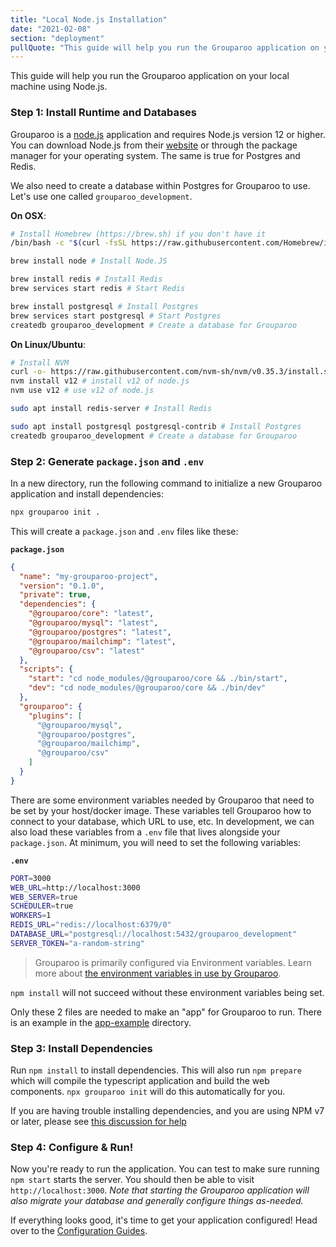 ```yaml
---
title: "Local Node.js Installation"
date: "2021-02-08"
section: "deployment"
pullQuote: "This guide will help you run the Grouparoo application on your local machine using Node.js."
---
```


This guide will help you run the Grouparoo application on your local machine using Node.js.

### Step 1: Install Runtime and Databases

Grouparoo is a [node.js](https://nodejs.org/) application and requires Node.js version 12 or higher. You can download Node.js from their [website](https://nodejs.org/) or through the package manager for your operating system. The same is true for Postgres and Redis.

We also need to create a database within Postgres for Grouparoo to use. Let's use one called `grouparoo_development`.

**On OSX**:

```bash
# Install Homebrew (https://brew.sh) if you don't have it
/bin/bash -c "$(curl -fsSL https://raw.githubusercontent.com/Homebrew/install/master/install.sh)"

brew install node # Install Node.JS

brew install redis # Install Redis
brew services start redis # Start Redis

brew install postgresql # Install Postgres
brew services start postgresql # Start Postgres
createdb grouparoo_development # Create a database for Grouparoo
```

**On Linux/Ubuntu**:

```bash
# Install NVM
curl -o- https://raw.githubusercontent.com/nvm-sh/nvm/v0.35.3/install.sh | bash
nvm install v12 # install v12 of node.js
nvm use v12 # use v12 of node.js

sudo apt install redis-server # Install Redis

sudo apt install postgresql postgresql-contrib # Install Postgres
createdb grouparoo_development # Create a database for Grouparoo
```

### Step 2: Generate `package.json` and `.env`

In a new directory, run the following command to initialize a new Grouparoo application and install dependencies:

```bash
npx grouparoo init .
```

This will create a `package.json` and `.env` files like these:

**`package.json`**

```json
{
  "name": "my-grouparoo-project",
  "version": "0.1.0",
  "private": true,
  "dependencies": {
    "@grouparoo/core": "latest",
    "@grouparoo/mysql": "latest",
    "@grouparoo/postgres": "latest",
    "@grouparoo/mailchimp": "latest",
    "@grouparoo/csv": "latest"
  },
  "scripts": {
    "start": "cd node_modules/@grouparoo/core && ./bin/start",
    "dev": "cd node_modules/@grouparoo/core && ./bin/dev"
  },
  "grouparoo": {
    "plugins": [
      "@grouparoo/mysql",
      "@grouparoo/postgres",
      "@grouparoo/mailchimp",
      "@grouparoo/csv"
    ]
  }
}
```

There are some environment variables needed by Grouparoo that need to be set by your host/docker image. These variables tell Grouparoo how to connect to your database, which URL to use, etc. In development, we can also load these variables from a `.env` file that lives alongside your `package.json`. At minimum, you will need to set the following variables:

**`.env`**

```bash
PORT=3000
WEB_URL=http://localhost:3000
WEB_SERVER=true
SCHEDULER=true
WORKERS=1
REDIS_URL="redis://localhost:6379/0"
DATABASE_URL="postgresql://localhost:5432/grouparoo_development"
SERVER_TOKEN="a-random-string"
```

> Grouparoo is primarily configured via Environment variables.
> Learn more about [the environment variables in use by Grouparoo](/docs/config/environment).

`npm install` will not succeed without these environment variables being set.

Only these 2 files are needed to make an "app" for Grouparoo to run. There is an example in the [app-example](https://github.com/grouparoo/app-example/blob/master/package.json) directory.

### Step 3: Install Dependencies

Run `npm install` to install dependencies. This will also run `npm prepare` which will compile the typescript application and build the web components. `npx grouparoo init` will do this automatically for you.

If you are having trouble installing dependencies, and you are using NPM v7 or later, please see [this discussion for help](https://github.com/grouparoo/grouparoo/discussions/1270)

### Step 4: Configure & Run!

Now you're ready to run the application. You can test to make sure running `npm start` starts the server. You should then be able to visit `http://localhost:3000`. _Note that starting the Grouparoo application will also migrate your database and generally configure things as-needed._

If everything looks good, it's time to get your application configured! Head over to the [Configuration Guides](/docs/config).
